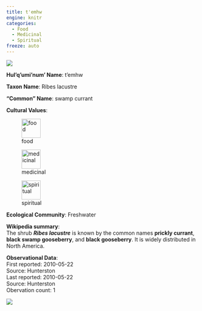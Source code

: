 ```yaml
---
title: t'emhw
engine: knitr
categories:
  - Food
  - Medicinal
  - Spiritual
freeze: auto
---
```

![](https://static.inaturalist.org/photos/200056455/medium.jpg){fig-alt="t'emhw - swamp currant"}

**Hul'q'umi'num' Name**: t'emhw



**Taxon Name**: Ribes lacustre

**"Common" Name**: swamp currant

**Cultural Values**:  

::: {layout-nrow=1 style="width:60%"}
![food](/files/food.svg){width=50px}

![medicinal](/files/medicinal.svg){width=50px}

![spiritual](/files/spiritual.svg){width=50px}
:::

**Ecological Community**: Freshwater

**Wikipedia summary**:  
The shrub <i><b>Ribes lacustre</b></i> is known by the common names <b>prickly currant</b>, <b>black swamp gooseberry</b>, and <b>black gooseberry</b>. It is widely distributed in North America.

**Observational Data**:   
First reported: 2010-05-22  
Source: Hunterston  
Last reported: 2010-05-22  
Source: Hunterston  
Obervation count: 1

![](community_dist.png)
